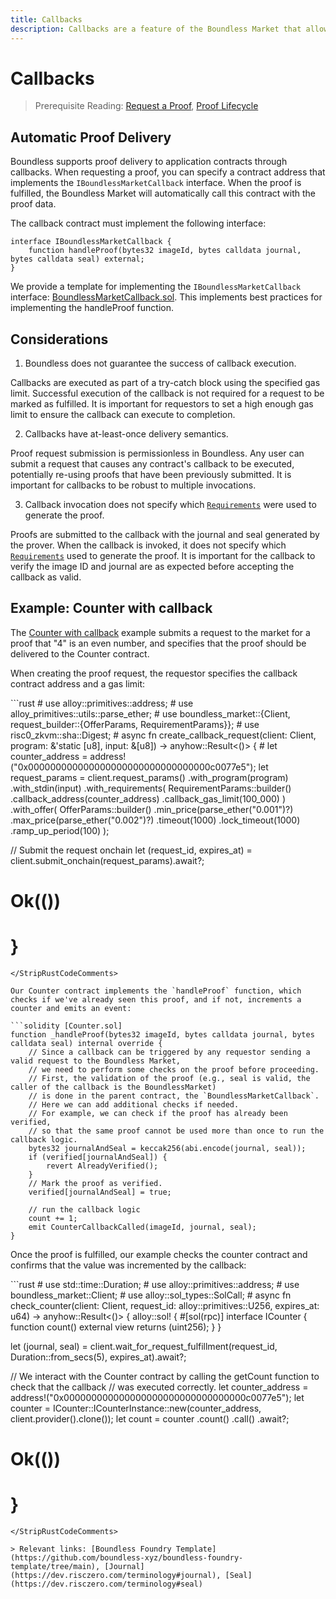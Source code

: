 ```yaml
---
title: Callbacks
description: Callbacks are a feature of the Boundless Market that allows you to receive notifications when a proof is fulfilled.
---
```



# Callbacks

> Prerequisite Reading: [Request a Proof](/developers/tutorials/request), [Proof Lifecycle](/developers/proof-lifecycle)

## Automatic Proof Delivery

Boundless supports proof delivery to application contracts through callbacks. When requesting a proof, you can specify a contract address that implements the `IBoundlessMarketCallback` interface. When the proof is fulfilled, the Boundless Market will automatically call this contract with the proof data.

The callback contract must implement the following interface:

```solidity
interface IBoundlessMarketCallback {
    function handleProof(bytes32 imageId, bytes calldata journal, bytes calldata seal) external;
}
```

We provide a template for implementing the `IBoundlessMarketCallback` interface: [BoundlessMarketCallback.sol](https://github.com/boundless-xyz/boundless/blob/main/contracts/src/BoundlessMarketCallback.sol). This implements best practices for implementing the handleProof function.

## Considerations

1. Boundless does not guarantee the success of callback execution.

Callbacks are executed as part of a try-catch block using the specified gas limit. Successful execution of the callback is not required for a request to be marked as fulfilled. It is important for requestors to set a high enough gas limit to ensure the callback can execute to completion.

2. Callbacks have at-least-once delivery semantics.

Proof request submission is permissionless in Boundless. Any user can submit a request that causes any contract's callback to be executed, potentially re-using proofs that have been previously submitted. It is important for callbacks to be robust to multiple invocations.

3. Callback invocation does not specify which [`Requirements`](developers/smart-contracts/struct-Requirements#requirements) were used to generate the proof.

Proofs are submitted to the callback with the journal and seal generated by the prover. When the callback is invoked, it does not specify which [`Requirements`](developers/smart-contracts/struct-Requirements#requirements) used to generate the proof. It is important for the callback to verify the image ID and journal are as expected before accepting the callback as valid.

## Example: Counter with callback

The [Counter with callback](https://github.com/boundless-xyz/boundless/tree/main/examples/counter-with-callback) example submits a request to the market for a proof that "4" is an even number, and specifies that the proof should be delivered to the Counter contract.

When creating the proof request, the requestor specifies the callback contract address and a gas limit:

<StripRustCodeComments>
```rust
# use alloy::primitives::address;
# use alloy_primitives::utils::parse_ether;
# use boundless_market::{Client, request_builder::{OfferParams, RequirementParams}};
# use risc0_zkvm::sha::Digest;
# async fn create_callback_request(client: Client, program: &'static [u8], input: &[u8]) -> anyhow::Result<()> {
# let counter_address = address!("0x000000000000000000000000000000000c0077e5");
let request_params = client.request_params()
    .with_program(program)
    .with_stdin(input)
    .with_requirements(
        RequirementParams::builder()
            .callback_address(counter_address)
            .callback_gas_limit(100_000)
    )
    .with_offer(
        OfferParams::builder()
            .min_price(parse_ether("0.001")?)
            .max_price(parse_ether("0.002")?)
            .timeout(1000)
            .lock_timeout(1000)
            .ramp_up_period(100)
    );

// Submit the request onchain
let (request_id, expires_at) = client.submit_onchain(request_params).await?;
# Ok(())
# }
```
</StripRustCodeComments>

Our Counter contract implements the `handleProof` function, which checks if we've already seen this proof, and if not, increments a counter and emits an event:

```solidity [Counter.sol]
function _handleProof(bytes32 imageId, bytes calldata journal, bytes calldata seal) internal override {
    // Since a callback can be triggered by any requestor sending a valid request to the Boundless Market,
    // we need to perform some checks on the proof before proceeding.
    // First, the validation of the proof (e.g., seal is valid, the caller of the callback is the BoundlessMarket)
    // is done in the parent contract, the `BoundlessMarketCallback`.
    // Here we can add additional checks if needed.
    // For example, we can check if the proof has already been verified,
    // so that the same proof cannot be used more than once to run the callback logic.
    bytes32 journalAndSeal = keccak256(abi.encode(journal, seal));
    if (verified[journalAndSeal]) {
        revert AlreadyVerified();
    }
    // Mark the proof as verified.
    verified[journalAndSeal] = true;

    // run the callback logic
    count += 1;
    emit CounterCallbackCalled(imageId, journal, seal);
}
```

Once the proof is fulfilled, our example checks the counter contract and confirms that the value was incremented by the callback:

<StripRustCodeComments>
```rust
# use std::time::Duration;
# use alloy::primitives::address;
# use boundless_market::Client;
# use alloy::sol_types::SolCall;
# async fn check_counter(client: Client, request_id: alloy::primitives::U256, expires_at: u64) -> anyhow::Result<()> {
alloy::sol! {
    #[sol(rpc)]
    interface ICounter {
        function count() external view returns (uint256);
    }
}

let (journal, seal) =
    client.wait_for_request_fulfillment(request_id, Duration::from_secs(5), expires_at).await?;

// We interact with the Counter contract by calling the getCount function to check that the callback
// was executed correctly.
let counter_address = address!("0x000000000000000000000000000000000c0077e5");
let counter = ICounter::ICounterInstance::new(counter_address, client.provider().clone());
let count = counter
    .count()
    .call()
    .await?;
# Ok(())
# }
```
</StripRustCodeComments>

> Relevant links: [Boundless Foundry Template](https://github.com/boundless-xyz/boundless-foundry-template/tree/main), [Journal](https://dev.risczero.com/terminology#journal), [Seal](https://dev.risczero.com/terminology#seal)
